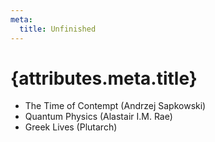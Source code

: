 ```yaml
---
meta:
  title: Unfinished
---
```


# {attributes.meta.title}

- The Time of Contempt (Andrzej Sapkowski)
- Quantum Physics (Alastair I.M. Rae)
- Greek Lives (Plutarch)
